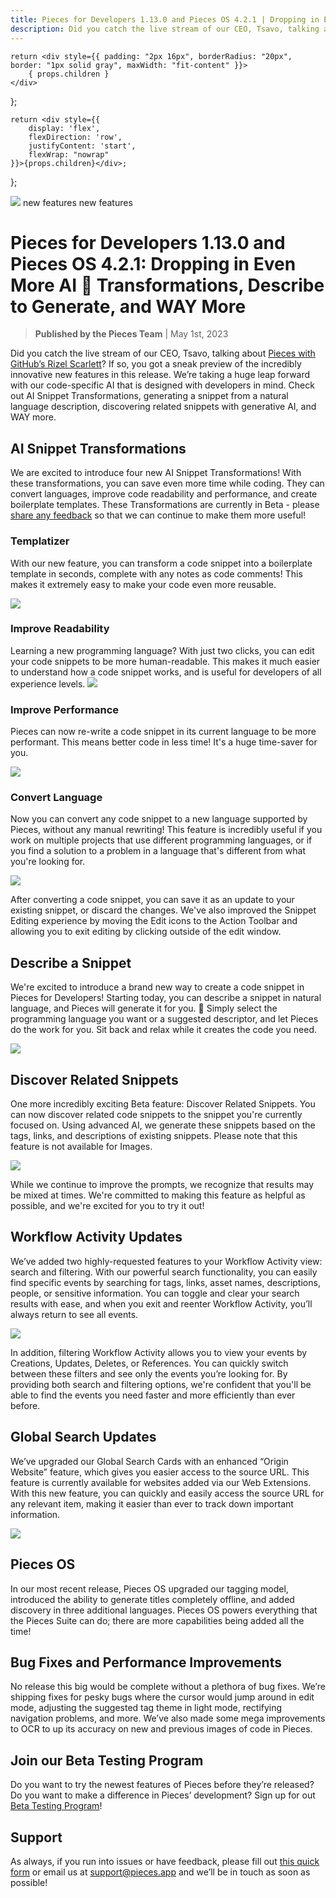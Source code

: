 ```yaml
---
title: Pieces for Developers 1.13.0 and Pieces OS 4.2.1 | Dropping in Even More AI 🤖 Transformations, Describe to Generate, and WAY More
description: Did you catch the live stream of our CEO, Tsavo, talking about Pieces with GitHub’s Rizel Scarlett? If so, you got a sneak preview of the incredibly innovative new features in this release. We’re taking a huge leap forward with our code-specific AI that is designed with developers in mind. Check out AI Snippet Transformations, generating a snippet from a natural language description, discovering related snippets with generative AI, and WAY more.
---
```


    return <div style={{ padding: "2px 16px", borderRadius: "20px", border: "1px solid gray", maxWidth: "fit-content" }}>
        { props.children }
    </div>
};

    return <div style={{
        display: 'flex',
        flexDirection: 'row',
        justifyContent: 'start',
        flexWrap: "nowrap"
    }}>{props.children}</div>;
};

<link rel="canonical" href="https://code.pieces.app/updates/pieces-developers-ai-transformations" />

![](https://uploads-ssl.webflow.com/6143afec68f555387049efb3/643446cba4c1c94d3c1e1849_edit-mode-update_f7758f6615179dec8d022f3b25641a35_2000.jpeg)
<GridFlexRow><Tag>new features</Tag> <Tag>new features</Tag></GridFlexRow>

# Pieces for Developers 1.13.0 and Pieces OS 4.2.1: Dropping in Even More AI 🤖 Transformations, Describe to Generate, and WAY More
> **Published by the Pieces Team** | May 1st, 2023

Did you catch the live stream of our CEO, Tsavo, talking about <a href="https://www.youtube.com/watch?v=3VCPqik3QmE&amp;t=2407s" target="_blank" rel="noopener noreferrer">Pieces with GitHub’s Rizel Scarlett</a>? If so, you got a sneak preview of the incredibly innovative new features in this release. We’re taking a huge leap forward with our code-specific AI that is designed with developers in mind. Check out AI Snippet Transformations, generating a snippet from a natural language description, discovering related snippets with generative AI, and WAY more.

## AI Snippet Transformations
We are excited to introduce four new AI Snippet Transformations! With these transformations, you can save even more time while coding. They can convert languages, improve code readability and performance, and create boilerplate templates.
These Transformations are currently in Beta - please <a href="https://getpieces.typeform.com/to/mCjBSIjF" target="_blank" rel="noopener noreferrer">share any feedback</a> so that we can continue to make them more useful!

### Templatizer
With our new feature, you can transform a code snippet into a boilerplate template in seconds, complete with any notes as code comments! This makes it extremely easy to make your code even more reusable.

![](https://uploads-ssl.webflow.com/6143afec68f555387049efb3/643446cca4c1c9a7eb1e1c60_boilerplate-template_ccfc193bf2e9d61b0e5869e1e8cce97f.gif)

### Improve Readability
Learning a new programming language? With just two clicks, you can edit your code snippets to be more human-readable. This makes it much easier to understand how a code snippet works, and is useful for developers of all experience levels.
![](https://uploads-ssl.webflow.com/6143afec68f555387049efb3/643446cca4c1c90ee41e1c74_improved-readability1_4fb80a8c4cf3359fc85ac50d65e6530a.gif)

### Improve Performance
Pieces can now re-write a code snippet in its current language to be more performant. This means better code in less time! It&#x27;s a huge time-saver for you.

![](https://uploads-ssl.webflow.com/6143afec68f555387049efb3/643446cca4c1c94ad81e1c5f_improved-performance1_c7f02b029c903ca6bf138db7b293904e.gif)

### Convert Language
Now you can convert any code snippet to a new language supported by Pieces, without any manual rewriting! This feature is incredibly useful if you work on multiple projects that use different programming languages, or if you find a solution to a problem in a language that&#x27;s different from what you&#x27;re looking for.

![](https://uploads-ssl.webflow.com/6143afec68f555387049efb3/643446cca4c1c92a281e1c76_convert-language1_99b4210f0aad481462a31009bb8b5c5c.gif)

After converting a code snippet, you can save it as an update to your existing snippet, or discard the changes.
We&#x27;ve also improved the Snippet Editing experience by moving the Edit icons to the Action Toolbar and allowing you to exit editing by clicking outside of the edit window.

## Describe a Snippet
We&#x27;re excited to introduce a brand new way to create a code snippet in Pieces for Developers! Starting today, you can describe a snippet in natural language, and Pieces will generate it for you. 🤯
Simply select the programming language you want or a suggested descriptor, and let Pieces do the work for you. Sit back and relax while it creates the code you need.

![](https://uploads-ssl.webflow.com/6143afec68f555387049efb3/643446cca4c1c9a7661e1c5c_add-by-description1_b67ed95274efaba47e033b093e8760f7.gif)

## Discover Related Snippets
One more incredibly exciting Beta feature: Discover Related Snippets. You can now discover related code snippets to the snippet you&#x27;re currently focused on.
Using advanced AI, we generate these snippets based on the tags, links, and descriptions of existing snippets. Please note that this feature is not available for Images.

![](https://uploads-ssl.webflow.com/6143afec68f555387049efb3/643446cca4c1c9a1fd1e1c75_discover-related-snippets1_a4ed9cfcb9f65f7b159f2ed189657026.gif)

While we continue to improve the prompts, we recognize that results may be mixed at times. We&#x27;re committed to making this feature as helpful as possible, and we&#x27;re excited for you to try it out!

## Workflow Activity Updates
We’ve added two highly-requested features to your Workflow Activity view: search and filtering.
With our powerful search functionality, you can easily find specific events by searching for tags, links, asset names, descriptions, people, or sensitive information. You can toggle and clear your search results with ease, and when you exit and reenter Workflow Activity, you’ll always return to see all events.

![](https://uploads-ssl.webflow.com/6143afec68f555387049efb3/643446cca4c1c916e61e1c5d_workflow-features1_bfca339cab06d02ff8d7db3b506ff3dc.gif)

In addition, filtering Workflow Activity allows you to view your events by Creations, Updates, Deletes, or References. You can quickly switch between these filters and see only the events you’re looking for.
By providing both search and filtering options, we&#x27;re confident that you&#x27;ll be able to find the events you need faster and more efficiently than ever before.

## Global Search Updates
We’ve upgraded our Global Search Cards with an enhanced “Origin Website” feature, which gives you easier access to the source URL. This feature is currently available for websites added via our Web Extensions.
With this new feature, you can quickly and easily access the source URL for any relevant item, making it easier than ever to track down important information.

![](https://uploads-ssl.webflow.com/6143afec68f555387049efb3/643446cca4c1c900dd1e1c48_global-search_2f47e87e2866b511ba39366b54192d19_800.jpeg)

## Pieces OS
In our most recent release, Pieces OS upgraded our tagging model, introduced the ability to generate titles completely offline, and added discovery in three additional languages. Pieces OS powers everything that the Pieces Suite can do; there are more capabilities being added all the time!

## Bug Fixes and Performance Improvements
No release this big would be complete without a plethora of bug fixes. We’re shipping fixes for pesky bugs where the cursor would jump around in edit mode, adjusting the suggested tag theme in light mode, rectifying navigation problems, and more. We’ve also made some mega improvements to OCR to up its accuracy on new and previous images of code in Pieces.

## Join our Beta Testing Program
Do you want to try the newest features of Pieces before they’re released? Do you want to make a difference in Pieces’ development? Sign up for out <a href="https://getpieces.typeform.com/to/XGGlUqEI" target="_blank" rel="noopener noreferrer">Beta Testing Program</a>!

## Support
As always, if you run into issues or have feedback, please fill out <a href="https://getpieces.typeform.com/to/mCjBSIjF" target="_blank" rel="noopener noreferrer">this quick form</a> or email us at <a href="mailto:support@pieces.app" target="_blank" rel="noopener noreferrer">support@pieces.app</a> and we’ll be in touch as soon as possible!
